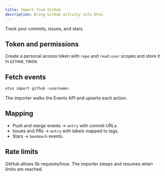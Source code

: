 ```yaml
---
title: Import from GitHub
description: Bring GitHub activity into Otso.
---
```


Track your commits, issues, and stars.

## Token and permissions

Create a personal access token with `repo` and `read:user` scopes and store it in `GITHUB_TOKEN`.

## Fetch events

```bash
otso import github <username>
```

The importer walks the Events API and upserts each action.

## Mapping

- Push and merge events → `entry` with commit URLs.
- Issues and PRs → `entry` with labels mapped to tags.
- Stars → `bookmark` events.

## Rate limits

GitHub allows 5k requests/hour. The importer sleeps and resumes when limits are reached.
